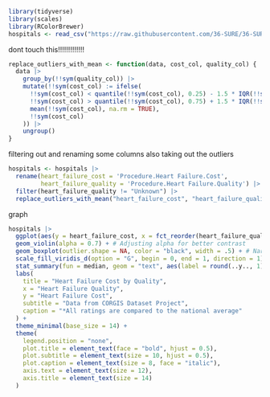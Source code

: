 
```r
library(tidyverse)
library(scales)
library(RColorBrewer)
hospitals <- read_csv("https://raw.githubusercontent.com/36-SURE/36-SURE.github.io/main/data/hospitals.csv")
```
dont touch this!!!!!!!!!!!!!
```r
replace_outliers_with_mean <- function(data, cost_col, quality_col) {
  data |> 
    group_by(!!sym(quality_col)) |> 
    mutate(!!sym(cost_col) := ifelse(
      !!sym(cost_col) < quantile(!!sym(cost_col), 0.25) - 1.5 * IQR(!!sym(cost_col)) |
      !!sym(cost_col) > quantile(!!sym(cost_col), 0.75) + 1.5 * IQR(!!sym(cost_col)),
      mean(!!sym(cost_col), na.rm = TRUE),
      !!sym(cost_col)
    )) |> 
    ungroup()
}


```



filtering out and renaming some columns also taking out the outliers
```r
hospitals <- hospitals |> 
  rename(heart_failure_cost = 'Procedure.Heart Failure.Cost',
         heart_failure_quality = 'Procedure.Heart Failure.Quality') |> 
  filter(heart_failure_quality != "Unknown") |> 
  replace_outliers_with_mean("heart_failure_cost", "heart_failure_quality")
```


graph
```r
hospitals |> 
  ggplot(aes(y = heart_failure_cost, x = fct_reorder(heart_failure_quality, heart_failure_cost, .fun = median), fill = heart_failure_quality)) +
  geom_violin(alpha = 0.7) + # Adjusting alpha for better contrast
  geom_boxplot(outlier.shape = NA, color = "black", width = .5) + # Narrowing boxplot width for better distinction
  scale_fill_viridis_d(option = "G", begin = 0, end = 1, direction = 1) + 
  stat_summary(fun = median, geom = "text", aes(label = round(..y.., 1)), color = "black", vjust = -0.5) +
  labs(
    title = "Heart Failure Cost by Quality",
    x = "Heart Failure Quality",
    y = "Heart Failure Cost",
    subtitle = "Data from CORGIS Dataset Project",
    caption = "*All ratings are compared to the national average"
  ) +
  theme_minimal(base_size = 14) +
  theme(
    legend.position = "none",
    plot.title = element_text(face = "bold", hjust = 0.5),
    plot.subtitle = element_text(size = 10, hjust = 0.5),
    plot.caption = element_text(size = 8, face = "italic"),
    axis.text = element_text(size = 12),
    axis.title = element_text(size = 14)
  )
```

